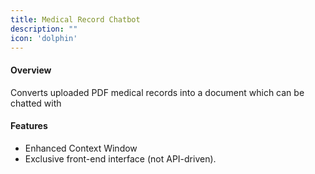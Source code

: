 ```yaml
---
title: Medical Record Chatbot
description: ""
icon: 'dolphin'
---
```



#### Overview
Converts uploaded PDF medical records into a document which can be chatted with
#### Features
- Enhanced Context Window
- Exclusive front-end interface (not API-driven).
